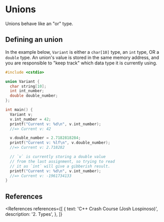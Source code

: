 
# Unions

Unions behave like an "or" type.

## Defining an union

In the example below, `Variant` is either a `char[10]` type, an `int` type, OR a `double` type. An union's value is stored in the same memory address, and you are responsible to "keep track" which data type it is currently using.

```cpp
#include <cstdio>

union Variant {
  char string[10];
  int int_number;
  double double_number;
};

int main() {
  Variant v;
  v.int_number = 42;
  printf("Current v: %d\n", v.int_number);
  //=> Current v: 42

  v.double_number = 2.7182818284;
  printf("Current v: %lf\n", v.double_number);
  //=> Current v: 2.718282

  // `v` is currently storing a double value
  // from the last assignment, so trying to read
  // it as `int` will give a gibberish result.
  printf("Current v: %d\n", v.int_number);
  //=> Current v: -1961734133
}
```

## References

<References
  references={[
    {
      text: 'C++ Crash Course (Josh Lospinoso)',
      description: '2. Types',
    },
  ]}
></References>
